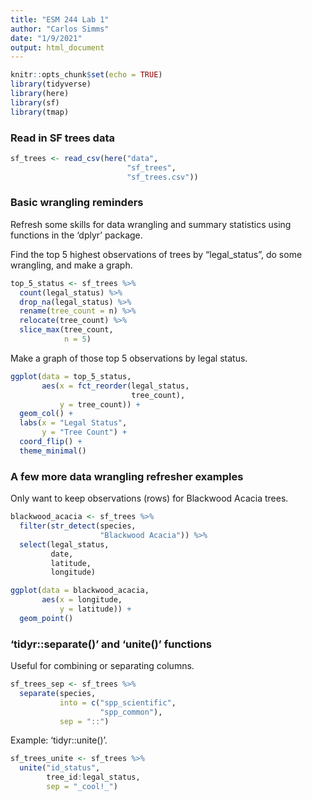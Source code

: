 ```yaml
---
title: "ESM 244 Lab 1"
author: "Carlos Simms"
date: "1/9/2021"
output: html_document
---
```


```r
knitr::opts_chunk$set(echo = TRUE)
library(tidyverse)
library(here)
library(sf)
library(tmap)
```

### Read in SF trees data

```r
sf_trees <- read_csv(here("data", 
                          "sf_trees", 
                          "sf_trees.csv"))
```

### Basic wrangling reminders

Refresh some skills for data wrangling and summary statistics using functions in the 'dplyr' package.

Find the top 5 highest observations of trees by "legal_status", do some wrangling, and make a graph.

```r
top_5_status <- sf_trees %>% 
  count(legal_status) %>% 
  drop_na(legal_status) %>% 
  rename(tree_count = n) %>% 
  relocate(tree_count) %>% 
  slice_max(tree_count, 
            n = 5)
```

Make a graph of those top 5 observations by legal status.

```r
ggplot(data = top_5_status, 
       aes(x = fct_reorder(legal_status, 
                           tree_count), 
           y = tree_count)) + 
  geom_col() + 
  labs(x = "Legal Status", 
       y = "Tree Count") + 
  coord_flip() + 
  theme_minimal()
```

### A few more data wrangling refresher examples

Only want to keep observations (rows) for Blackwood Acacia trees.

```r
blackwood_acacia <- sf_trees %>% 
  filter(str_detect(species, 
                    "Blackwood Acacia")) %>% 
  select(legal_status, 
         date, 
         latitude, 
         longitude)

ggplot(data = blackwood_acacia, 
       aes(x = longitude, 
           y = latitude)) + 
  geom_point()
```

### 'tidyr::separate()' and 'unite()' functions

Useful for combining or separating columns.

```r
sf_trees_sep <- sf_trees %>% 
  separate(species, 
           into = c("spp_scientific", 
                    "spp_common"), 
           sep = "::")
```

Example: 'tidyr::unite()'.

```r
sf_trees_unite <- sf_trees %>% 
  unite("id_status", 
        tree_id:legal_status, 
        sep = "_cool!_")
```








